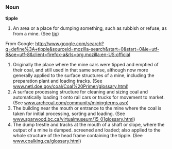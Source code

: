 ===Noun===
'''tipple'''
# An area or a place for dumping something, such as rubbish or refuse, as from a mine. (See [[tip]])

From Google: http://www.google.com/search?q=define%3A+tipple&sourceid=mozilla-search&start=0&start=0&ie=utf-8&oe=utf-8&client=firefox-a&rls=org.mozilla:en-US:official
# Originally the place where the mine cars were tipped and emptied of their coal, and still used in that same sense, although now more generally applied to the surface structures of a mine, including the preparation plant and loading tracks. (See [[www.netl.doe.gov/coal/Coal%20Primer/glossary.html]])
# A surface processing structure for cleaning and sizing coal and automatically loading it onto rail cars or trucks for movement to market. (See [[www.archcoal.com/community/miningterms.asp]])
# The building near the mouth or entrance to the mine where the coal is taken for initial processing, sorting and loading. (See [[www.sparwood.bc.ca/virtualmuseum/15_01glossary.html]])
# The dump trestle and tracks at the mouth of a shaft or slope, where the output of a mine is dumped. screened and loaded; also applied to the whole structure of the head frame containing the tipple. (See [[www.coalking.ca/glossary.html]])